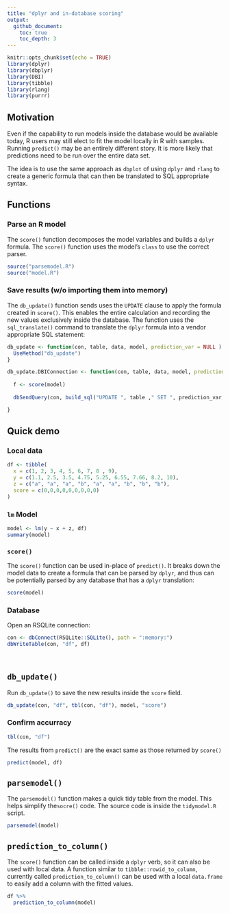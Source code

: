 ```yaml
---
title: "dplyr and in-database scoring"
output:
  github_document:
    toc: true
    toc_depth: 3
---
```


```r
knitr::opts_chunk$set(echo = TRUE)
library(dplyr)
library(dbplyr)
library(DBI)
library(tibble)
library(rlang)
library(purrr)
```



## Motivation

Even if the capability to run models inside the database would be available today, R users may still elect to fit the model locally in R with samples. Running `predict()` may be an entirely different story. It is more likely that predictions need to be run over the entire data set.

The idea is to use the same approach as `dbplot` of using `dplyr` and `rlang` to create a generic formula that can then be translated to SQL appropriate syntax.

## Functions

### Parse an R model

The `score()` function decomposes the model variables and builds a `dplyr` formula. The `score()` function uses the model’s `class` to use the correct parser.

```r
source("parsemodel.R")
source("model.R")
```


### Save results (w/o importing them into memory)

The `db_update()` function sends uses the `UPDATE` clause to apply the formula created in `score()`. This enables the entire calculation and recording the new values exclusively inside the database.  The function uses the `sql_translate()` command to translate the `dplyr` formula into a vendor appropriate SQL statement:


```r
db_update <- function(con, table, data, model, prediction_var = NULL ) {
  UseMethod("db_update")
}

db_update.DBIConnection <- function(con, table, data, model, prediction_var = NULL ) {
  
  f <- score(model)
  
  dbSendQuery(con, build_sql("UPDATE ", table ," SET ", prediction_var, " = ", translate_sql(!!f, con = con)))

}
```

## Quick demo

### Local data


```r
df <- tibble(
  x = c(1, 2, 3, 4, 5, 6, 7, 8 , 9),
  y = c(1.1, 2.5, 3.5, 4.75, 5.25, 6.55, 7.66, 8.2, 10),
  z = c("a", "a", "a", "b", "a", "a", "b", "b", "b"),
  score = c(0,0,0,0,0,0,0,0,0)
)
```

### `lm` Model


```r
model <- lm(y ~ x + z, df)
summary(model)
```

### `score()`

The `score()` function can be used in-place of `predict()`.  It breaks down the model data to create a formula that can be parsed by `dplyr`, and thus can be potentially parsed by any database that has a `dplyr` translation:

```r
score(model)
```

### Database


Open an RSQLite connection:

```r
con <- dbConnect(RSQLite::SQLite(), path = ":memory:")
dbWriteTable(con, "df", df)

  
```

## `db_update()`

Run `db_update()` to save the new results inside the `score` field.  


```r
db_update(con, "df", tbl(con, "df"), model, "score")
```

### Confirm accurracy

```r
tbl(con, "df")
```

The results from `predict()` are the exact same as those returned by `score()`

```r
predict(model, df)
```


## `parsemodel()`

The `parsemodel()` function makes a quick tidy table from the model.  This helps simplify the`socre()` code.  The source code is inside the `tidymodel.R` script.

```r
parsemodel(model)
```

## `prediction_to_column()`

The `score()` function can be called inside a `dplyr` verb, so it can also be used with local data.  A function similar to `tibble::rowid_to_column`, currently called `prediction_to_column()` can be used with a local `data.frame` to easily add a column with the fitted values.

```r

df %>%
  prediction_to_column(model)

```



